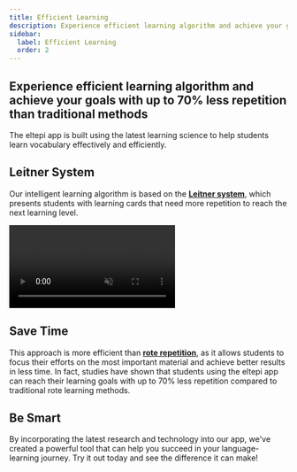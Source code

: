 ```yaml
---
title: Efficient Learning
description: Experience efficient learning algorithm and achieve your goals with up to 70% less repetition than traditional methods
sidebar:
  label: Efficient Learning
  order: 2
---
```


## Experience efficient learning algorithm and achieve your goals with up to 70% less repetition than traditional methods

The eltepi app is built using the latest learning science to help students learn vocabulary effectively and efficiently.

## Leitner System

Our intelligent learning algorithm is based on the <b><a href="https://en.wikipedia.org/wiki/Leitner_system" target="_blank" rel="noopener noreferrer">Leitner system</a></b>, which presents students with learning cards that need more repetition to reach the next learning level.

<video src="/videos/xEfficient_converted.mp4" autoplay muted loop></video>

## Save Time

This approach is more efficient than <b><a href="https://en.wikipedia.org/wiki/Rote_learning" target="_blank" rel="noopener noreferrer">rote repetition</a></b>, as it allows students to focus their efforts on the most important material and achieve better results in less time. In fact, studies have shown that students using the eltepi app can reach their learning goals with up to 70% less repetition compared to traditional rote learning methods.

## Be Smart

By incorporating the latest research and technology into our app, we've created a powerful tool that can help you succeed in your language-learning journey. Try it out today and see the difference it can make!

